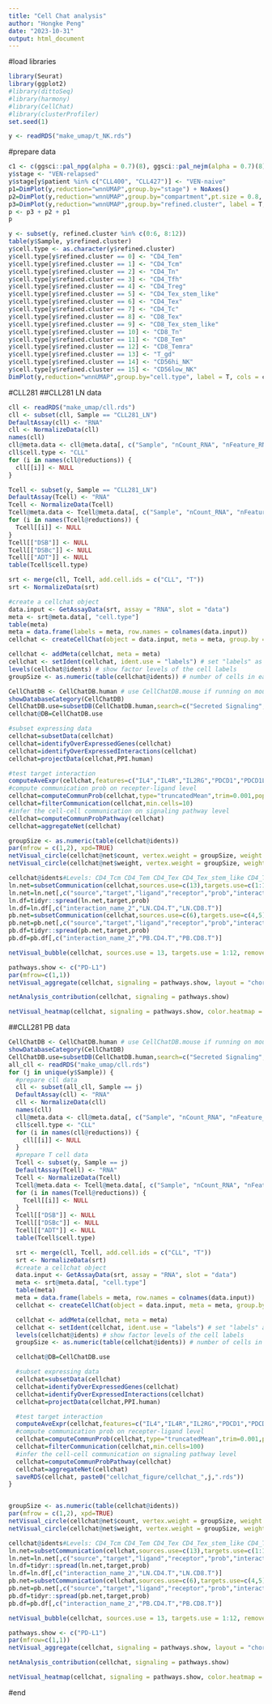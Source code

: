 ```yaml
---
title: "Cell Chat analysis"
author: "Hongke Peng"
date: "2023-10-31"
output: html_document
---
```


#load libraries
```R
library(Seurat)
library(ggplot2)
#library(dittoSeq)
#library(harmony)
#library(CellChat)
#library(clusterProfiler)
set.seed(1)
```

```r
y <- readRDS("make_umap/t_NK.rds")
```

#prepare data
```r
c1 <- c(ggsci::pal_npg(alpha = 0.7)(8), ggsci::pal_nejm(alpha = 0.7)(8), ggsci::pal_jama(alpha = 0.7)(8))
y$stage <- "VEN-relapsed"
y$stage[y$patient %in% c("CLL400", "CLL427")] <- "VEN-naive"
p1=DimPlot(y,reduction="wnnUMAP",group.by="stage") + NoAxes()
p2=DimPlot(y,reduction="wnnUMAP",group.by="compartment",pt.size = 0.8, raster = T) + NoAxes()
p3=DimPlot(y,reduction="wnnUMAP",group.by="refined.cluster", label = T, cols = c1, pt.size = 0.8, label.size = 5, order = F, raster = T, label.box = T) + NoAxes()
p <- p3 + p2 + p1
p
```


```r
y <- subset(y, refined.cluster %in% c(0:6, 8:12))
table(y$Sample, y$refined.cluster)
y$cell.type <- as.character(y$refined.cluster)
y$cell.type[y$refined.cluster == 0] <- "CD4_Tem"
y$cell.type[y$refined.cluster == 1] <- "CD4_Tcm"
y$cell.type[y$refined.cluster == 2] <- "CD4_Tn"
y$cell.type[y$refined.cluster == 3] <- "CD4_Tfh"
y$cell.type[y$refined.cluster == 4] <- "CD4_Treg"
y$cell.type[y$refined.cluster == 5] <- "CD4_Tex_stem_like"
y$cell.type[y$refined.cluster == 6] <- "CD4_Tex"
y$cell.type[y$refined.cluster == 7] <- "CD4_Tc"
y$cell.type[y$refined.cluster == 8] <- "CD8_Tex"
y$cell.type[y$refined.cluster == 9] <- "CD8_Tex_stem_like"
y$cell.type[y$refined.cluster == 10] <- "CD8_Tn"
y$cell.type[y$refined.cluster == 11] <- "CD8_Tem"
y$cell.type[y$refined.cluster == 12] <- "CD8_Temra"
y$cell.type[y$refined.cluster == 13] <- "T_gd"
y$cell.type[y$refined.cluster == 14] <- "CD56hi_NK"
y$cell.type[y$refined.cluster == 15] <- "CD56low_NK"
DimPlot(y,reduction="wnnUMAP",group.by="cell.type", label = T, cols = c1, label.box = T, pt.size = 0.8, label.size = 3, order = F, raster = T) + NoAxes()
```
#CLL281
##CLL281 LN data
```r
cll <- readRDS("make_umap/cll.rds")
cll <- subset(cll, Sample == "CLL281_LN")
DefaultAssay(cll) <- "RNA"
cll <- NormalizeData(cll)
names(cll)
cll@meta.data <- cll@meta.data[, c("Sample", "nCount_RNA", "nFeature_RNA", "compartment", "patient")]
cll$cell.type <- "CLL"
for (i in names(cll@reductions)) {
  cll[[i]] <- NULL
}

Tcell <- subset(y, Sample == "CLL281_LN")
DefaultAssay(Tcell) <- "RNA"
Tcell <- NormalizeData(Tcell)
Tcell@meta.data <- Tcell@meta.data[, c("Sample", "nCount_RNA", "nFeature_RNA", "compartment", "patient", "cell.type")]
for (i in names(Tcell@reductions)) {
  Tcell[[i]] <- NULL
}
Tcell[["DSB"]] <- NULL
Tcell[["DSBc"]] <- NULL
Tcell[["ADT"]] <- NULL
table(Tcell$cell.type)

srt <- merge(cll, Tcell, add.cell.ids = c("CLL", "T"))
srt <- NormalizeData(srt)
```

```r
#create a cellchat object
data.input <- GetAssayData(srt, assay = "RNA", slot = "data")
meta <- srt@meta.data[, "cell.type"]
table(meta)
meta = data.frame(labels = meta, row.names = colnames(data.input))
cellchat <- createCellChat(object = data.input, meta = meta, group.by = "labels")

cellchat <- addMeta(cellchat, meta = meta)
cellchat <- setIdent(cellchat, ident.use = "labels") # set "labels" as default cell identity
levels(cellchat@idents) # show factor levels of the cell labels
groupSize <- as.numeric(table(cellchat@idents)) # number of cells in each cell group

CellChatDB <- CellChatDB.human # use CellChatDB.mouse if running on mouse data
showDatabaseCategory(CellChatDB)
CellChatDB.use=subsetDB(CellChatDB.human,search=c("Secreted Signaling","Cell-Cell Contact"))
cellchat@DB=CellChatDB.use

#subset expressing data
cellchat=subsetData(cellchat)
cellchat=identifyOverExpressedGenes(cellchat)
cellchat=identifyOverExpressedInteractions(cellchat)
cellchat=projectData(cellchat,PPI.human)

#test target interaction 
computeAveExpr(cellchat,features=c("IL4","IL4R","IL2RG","PDCD1","PDCD1LG2","CD274","CD4","CD8"),type="truncatedMean",trim=0.001)
#compute communication prob on recepter-ligand level
cellchat=computeCommunProb(cellchat,type="truncatedMean",trim=0.001,population.size=F)
cellchat=filterCommunication(cellchat,min.cells=10)
#infer the cell-cell communication on signaling pathway level
cellchat=computeCommunProbPathway(cellchat)
cellchat=aggregateNet(cellchat)
```

```r
groupSize <- as.numeric(table(cellchat@idents))
par(mfrow = c(1,2), xpd=TRUE)
netVisual_circle(cellchat@net$count, vertex.weight = groupSize, weight.scale = T, label.edge= F, title.name = "Number of interactions")
netVisual_circle(cellchat@net$weight, vertex.weight = groupSize, weight.scale = T, label.edge= F, title.name = "Interaction weights/strength")
```


```r
cellchat@idents#Levels: CD4_Tcm CD4_Tem CD4_Tex CD4_Tex_stem_like CD4_Tfh CD4_Tn CD4_Treg CD8_Tem CD8_Temra CD8_Tex CD8_Tex_stem_like CD8_Tn CLL
ln.net=subsetCommunication(cellchat,sources.use=c(13),targets.use=c(1:12))
ln.net=ln.net[,c("source","target","ligand","receptor","prob","interaction_name_2","pathway_name","annotation","evidence")]
ln.df=tidyr::spread(ln.net,target,prob)
ln.df=ln.df[,c("interaction_name_2","LN.CD4.T","LN.CD8.T")]
pb.net=subsetCommunication(cellchat,sources.use=c(6),targets.use=c(4,5))
pb.net=pb.net[,c("source","target","ligand","receptor","prob","interaction_name_2","pathway_name","annotation","evidence")]
pb.df=tidyr::spread(pb.net,target,prob)
pb.df=pb.df[,c("interaction_name_2","PB.CD4.T","PB.CD8.T")]
```

```r
netVisual_bubble(cellchat, sources.use = 13, targets.use = 1:12, remove.isolate = FALSE)
```


```r
pathways.show <- c("PD-L1")
par(mfrow=c(1,1))
netVisual_aggregate(cellchat, signaling = pathways.show, layout = "chord")
```
```r
netAnalysis_contribution(cellchat, signaling = pathways.show)
```



```r
netVisual_heatmap(cellchat, signaling = pathways.show, color.heatmap = "Reds")
```




##CLL281 PB data 
```r
CellChatDB <- CellChatDB.human # use CellChatDB.mouse if running on mouse data
showDatabaseCategory(CellChatDB)
CellChatDB.use=subsetDB(CellChatDB.human,search=c("Secreted Signaling","Cell-Cell Contact"))
all_cll <- readRDS("make_umap/cll.rds")
for (j in unique(y$Sample)) {
  #prepare cll data
  cll <- subset(all_cll, Sample == j)
  DefaultAssay(cll) <- "RNA"
  cll <- NormalizeData(cll)
  names(cll)
  cll@meta.data <- cll@meta.data[, c("Sample", "nCount_RNA", "nFeature_RNA", "compartment", "patient")]
  cll$cell.type <- "CLL"
  for (i in names(cll@reductions)) {
    cll[[i]] <- NULL
  }
  #prepare T cell data
  Tcell <- subset(y, Sample == j)
  DefaultAssay(Tcell) <- "RNA"
  Tcell <- NormalizeData(Tcell)
  Tcell@meta.data <- Tcell@meta.data[, c("Sample", "nCount_RNA", "nFeature_RNA", "compartment", "patient", "cell.type")]
  for (i in names(Tcell@reductions)) {
    Tcell[[i]] <- NULL
  }
  Tcell[["DSB"]] <- NULL
  Tcell[["DSBc"]] <- NULL
  Tcell[["ADT"]] <- NULL
  table(Tcell$cell.type)

  srt <- merge(cll, Tcell, add.cell.ids = c("CLL", "T"))
  srt <- NormalizeData(srt)
  #create a cellchat object
  data.input <- GetAssayData(srt, assay = "RNA", slot = "data")
  meta <- srt@meta.data[, "cell.type"]
  table(meta)
  meta = data.frame(labels = meta, row.names = colnames(data.input))
  cellchat <- createCellChat(object = data.input, meta = meta, group.by = "labels")

  cellchat <- addMeta(cellchat, meta = meta)
  cellchat <- setIdent(cellchat, ident.use = "labels") # set "labels" as default cell identity
  levels(cellchat@idents) # show factor levels of the cell labels
  groupSize <- as.numeric(table(cellchat@idents)) # number of cells in each cell group

  cellchat@DB=CellChatDB.use

  #subset expressing data
  cellchat=subsetData(cellchat)
  cellchat=identifyOverExpressedGenes(cellchat)
  cellchat=identifyOverExpressedInteractions(cellchat)
  cellchat=projectData(cellchat,PPI.human)

  #test target interaction 
  computeAveExpr(cellchat,features=c("IL4","IL4R","IL2RG","PDCD1","PDCD1LG2","CD274","CD4","CD8"),type="truncatedMean",trim=0.001)
  #compute communication prob on recepter-ligand level
  cellchat=computeCommunProb(cellchat,type="truncatedMean",trim=0.001,population.size=T)
  cellchat=filterCommunication(cellchat,min.cells=100)
  #infer the cell-cell communication on signaling pathway level
  cellchat=computeCommunProbPathway(cellchat)
  cellchat=aggregateNet(cellchat)
  saveRDS(cellchat, paste0("cellchat_figure/cellchat_",j,".rds"))
}
```

```r

```

```r
groupSize <- as.numeric(table(cellchat@idents))
par(mfrow = c(1,2), xpd=TRUE)
netVisual_circle(cellchat@net$count, vertex.weight = groupSize, weight.scale = T, label.edge= F, title.name = "Number of interactions")
netVisual_circle(cellchat@net$weight, vertex.weight = groupSize, weight.scale = T, label.edge= F, title.name = "Interaction weights/strength")
```


```r
cellchat@idents#Levels: CD4_Tcm CD4_Tem CD4_Tex CD4_Tex_stem_like CD4_Tfh CD4_Tn CD4_Treg CD8_Tem CD8_Temra CD8_Tex CD8_Tex_stem_like CD8_Tn CLL
ln.net=subsetCommunication(cellchat,sources.use=c(13),targets.use=c(1:12))
ln.net=ln.net[,c("source","target","ligand","receptor","prob","interaction_name_2","pathway_name","annotation","evidence")]
ln.df=tidyr::spread(ln.net,target,prob)
ln.df=ln.df[,c("interaction_name_2","LN.CD4.T","LN.CD8.T")]
pb.net=subsetCommunication(cellchat,sources.use=c(6),targets.use=c(4,5))
pb.net=pb.net[,c("source","target","ligand","receptor","prob","interaction_name_2","pathway_name","annotation","evidence")]
pb.df=tidyr::spread(pb.net,target,prob)
pb.df=pb.df[,c("interaction_name_2","PB.CD4.T","PB.CD8.T")]
```

```r
netVisual_bubble(cellchat, sources.use = 13, targets.use = 1:12, remove.isolate = FALSE)
```


```r
pathways.show <- c("PD-L1")
par(mfrow=c(1,1))
netVisual_aggregate(cellchat, signaling = pathways.show, layout = "chord")
```

```r
netAnalysis_contribution(cellchat, signaling = pathways.show)
```



```r
netVisual_heatmap(cellchat, signaling = pathways.show, color.heatmap = "Reds")
```











































#end
